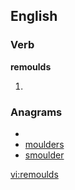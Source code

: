 ==English==

===Verb===
'''remoulds'''

# {{third-person singular of|[[remould]]}}

===Anagrams===
* {{alphagram|delmorsu}}
* [[moulders#English|moulders]]
* [[smoulder#English|smoulder]]

[[vi:remoulds]]